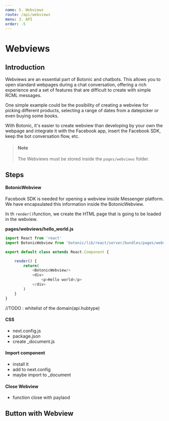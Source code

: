 ```yaml
---
name: 5. Webviews
route: /api/webviews
menu: 3. API
order: -5
---
```


# Webviews

## Introduction

Webviews are an essential part of Botonic and chatbots. This allows you to open standard webpages during a chat conversation, offering a rich experience and a set of features that are difficult to create with simple RCML messages.

One simple example could be the posibility of creating a webview for picking different products, selecting a range of dates from a datepicker or even buying some books.

With Botonic, it's easier to create webview than developing by your own the webpage and integrate it with the Facebook app, insert the Facebook SDK, keep the bot conversation flow, etc.

> #### Note
> The Webviews must be stored inside the `pages/webviews` folder.

## Steps

#### BotonicWebview

Facebook SDK is needed for opening a webview inside Messenger platform. We have encapsulated this information inside the BotonicWebview.

In th `render()`function, we create the HTML page that is going to be loaded in the webview.

**pages/webviews/hello_world.js**
```javascript
import React from 'react'
import BotonicWebview from 'botonic/lib/react/server/bundles/pages/webview'

export default class extends React.Component {

  	render() {
  		return(
  			<BotonicWebview/>
  			<div>
          		<p>Hello world</p>
      		</div>
		)
  	}
}
```

//TODO : whitelist of the domain(api.hubtype)

#### CSS

* next.config.js	
* package.json
* create _document.js

#### Import component

* install it
* add to next.config
* maybe import to _document

#### Close Webview

* function close with paylaod

## Button with Webview

